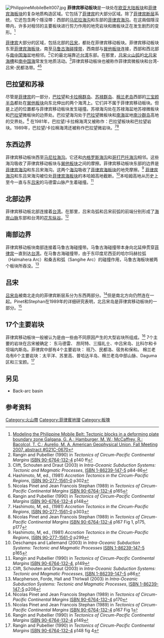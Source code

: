 [[File:PhilippineMobileBelt007.jpg|thumb]]
'''菲律宾移动板块'''是一块处在[[歐亞大陸板塊|欧亚大陆板块]]和[[菲律宾海板块|菲律宾海板块]]的复杂地质构造区域。它包括了[[菲律宾|菲律宾]]的大部分区域。除了[[菲律宾断层|菲律宾断层]]系统，它还包含两个隱沒帶：西部的[[馬尼拉海溝|马尼拉海沟]]和东部的[[菲律宾海沟|菲律宾海沟]]。在这兩個隱沒帶内，许多对相邻的主要板块进行剪力作用的地壳岩块和微板块正在发生剧烈的变形。<ref>[http://adsabs.harvard.edu/abs/2007AGUFM.G21C0670G Modeling the Philippine Mobile Belt: Tectonic blocks in a deforming plate boundary zone Galgana, G. A.; Hamburger, M. W.; McCaffrey, R.; Bacolcol, T. C.; Aurelio, M. A. American Geophysical Union, Fall Meeting 2007, abstract #G21C-0670]</ref>

[[菲律宾|菲律宾]]大部分的区域，包括北部的[[吕宋|吕宋]]，都处在菲律宾移动板块。菲律宾移动板块东至[[菲律宾海板块|菲律宾海板块]]，南至[[马鲁古海碰撞带|马鲁古海碰撞带]]，西南部与[[巽他板塊|巽他板块]]连接，西部和西北部与[[南中国海|南中国海]]盆地相邻。<ref>Rangin and Pubellier (1990) in ''Tectonics of Circum-Pacific Continental Margins'' [[Special:BookSources/9067641324|ISBN 90-6764-132-4]] p140 ff</ref>它的最北端靠近[[台湾|台湾]]东部。在那里，[[吕宋火山弧|吕宋火山弧]]的[[北吕宋海槽|北吕宋海槽]]和[[南中国海|南中国海]]常发生地质活动。<ref>Clift, Schouten and Draut (2003) in ''Intra-Oceanic Subduction Systems: Tectonic and Magmatic Processes'', [[Special:BookSources/1862391475|ISBN 1-86239-147-5]] p84-86</ref>菲律宾移动板块也被称作菲律宾微板块和台湾-吕宋-民都洛带。''<nowiki/>''<ref>Hashimoto, M, ed., (1981) ''Accretion Tectonics in the Circum-Pacific Regions'', [[Special:BookSources/9027715610|ISBN 90-277-1561-0]] p302</ref><ref>Nicolas Pinet and Jean Francois Stephan (1989) in ''Tectonics of Circum-Pacific Continental Margins'' [[Special:BookSources/9067641324|ISBN 90-6764-132-4]] p165</ref>

== 巴拉望和苏禄 ==
尽管是[[菲律宾|菲律宾]]的一部分，[[巴拉望|巴拉望]]和[[卡拉棉群島|卡拉棉群岛]]、[[苏禄群岛|苏禄群岛]]、[[棉兰老岛|棉兰老岛]]西部的[[三宝颜半岛|三宝颜半岛]]都处在[[巽他板塊|巽他板块]]向东北伸出的两个海湾上。它们并不属于菲律宾移动板块。但是上述的位置都与菲律宾移动板块发生碰撞。苏禄海沟处在苏禄海盆地苏禄微板块和[[巴拉望|巴拉望]]微板块的边界处。巴拉望海沟处于[[巴拉望|巴拉望]]微板块和<span class="cx-segment" data-segmentid="40"></span>[[南海|南海]]盆地[[南沙群岛|南沙群岛]]高地的交界处。<ref>Rangin and Pubellier (1990) in ''Tectonics of Circum-Pacific Continental Margins'' [[Special:BookSources/9067641324|ISBN 90-6764-132-4]] p148</ref>  在1981年，巴拉望/卡拉棉海湾又被称作：巴拉望板块和巴拉望岩块。1989年，巴拉望/卡拉棉海湾还被称作巴拉望微岩块。<ref>Hashimoto, M, ed., (1981) ''Accretion Tectonics in the Circum-Pacific Regions'', [[Special:BookSources/9027715610|ISBN 90-277-1561-0]] p303</ref><ref>Nicolas Pinet and Jean Francois Stephan (1989) in ''Tectonics of Circum-Pacific Continental Margins'' [[Special:BookSources/9067641324|ISBN 90-6764-132-4]] p167 Fig 1, p175, p177</ref>

== 东西边界 ==
菲律宾移动板块西至[[馬尼拉海溝|马尼拉海沟]]。它还和[[内格罗斯海沟|内格罗斯海沟]]和[[哥打巴托海沟|哥打巴托海沟]]相邻。这些海沟吸收了菲律宾移动板块与[[巽他板塊|巽他板块]]之间的摩擦。菲律宾移动板块东部的边界是[[菲律宾海沟|菲律宾海沟]]和东吕宋海沟。这两个[[海沟|海沟]]吸收了[[菲律宾海板块|菲律宾海板块]]的地壳摩擦。<ref>Hashimoto, M, ed., (1981) ''Accretion Tectonics in the Circum-Pacific Regions'', [[Special:BookSources/9027715610|ISBN 90-277-1561-0]] p299</ref> [[菲律宾海沟|菲律宾海沟]]和东吕宋海沟被位处[[菲律宾海板块|菲律宾海板块]]的本哈姆高地截断。<ref>Deschamps and Lallemand (2003) in ''Intra-Oceanic Subduction Systems: Tectonic and Magmatic Processes'' [[Special:BookSources/1862391475|ISBN 1-86239-147-5]] p165</ref>本哈姆高地从历史上至今一直与东[[吕宋|吕宋]]的马德雷山脉产生着碰撞。<ref>Rangin and Pubellier (1990) in ''Tectonics of Circum-Pacific Continental Margins'' [[Special:BookSources/9067641324|ISBN 90-6764-132-4]], p149</ref>

== 北部边界 ==
菲律宾移动板北部连接着[[台湾|台湾]]。在那里，吕宋岛弧和吕宋前弧的前端分别形成了[[海岸山脈|海岸山脉]]东部和台湾的[[花东纵谷|花东纵谷]]。<ref>Clift, Schouten and Draut (2003) in ''Intra-Oceanic Subduction Systems: Tectonic and Magmatic Processes'', [[Special:BookSources/1862391475|ISBN 1-86239-147-5]] p86</ref>

== 南部边界 ==
菲律宾移动板块南部连接着马鲁古海碰撞带。马鲁古海碰撞带本身向北延伸贯穿[[菲律宾|菲律宾]]一直到达[[台湾|台湾]]。在马鲁古海碰撞带，由于东印度尼西亚的哈尔玛赫拉弧（Halmahera Arc）和桑吉和弧（Sangihe Arc）的碰撞作用，马鲁古海板块被两个板块所吞没。<ref>Macpherson, Forde, Hall and Thirlwall (2003) in ''Intra-Oceanic Subduction Systems: Tectonic and Magmatic Processes'', [[Special:BookSources/1862391475|ISBN 1-86239-147-5]] p208</ref>

== 吕宋 ==
[[吕宋岛|吕宋岛]]被南北走向的菲律宾断层系分为东西两部分。<ref>Nicolas Pinet and Jean Francois Stephan (1989) in ''Tectonics of Circum-Pacific Continental Margins'' [[Special:BookSources/9067641324|ISBN 90-6764-132-4]] p170</ref>但是南北方向仍然连在一起。<span class="cx-segment" data-segmentid="83"></span>Pinet和Stephan在1989年的详细研究表明，北吕宋岛是菲律宾移动板块的一部分。<ref>Nicolas Pinet and Jean Francois Stephan (1989) in ''Tectonics of Circum-Pacific Continental Margins'' [[Special:BookSources/9067641324|ISBN 90-6764-132-4]] p167 Fig 1</ref><span class="cx-segment" data-segmentid="85"></span>

== 17个主要岩块 ==
菲律宾移动板块一般被认为是由一些由不同原因产生的大型岩块所组成。<ref>Rangin and Pubellier (1990) in ''Tectonics of Circum-Pacific Continental Margins'' [[Special:BookSources/9067641324|ISBN 90-6764-132-4]] p149</ref>  7个主要的岩块在吕宋被确定： 东马德雷、 昂阿特、三描礼士、中吕宋岛、比科尔和卡坦端内斯岛。菲律宾中部有4个主要岩块： 班乃、民都洛、宿务和保和。 棉兰老岛有6个主要岩块：太平洋、苏里高、普哈达半岛、棉兰老岛中部山脉、Daguma区和三宝颜。<ref>Rangin and Pubellier (1990) in ''Tectonics of Circum-Pacific Continental Margins'' [[Special:BookSources/9067641324|ISBN 90-6764-132-4]] p148 fig 4</ref>

== 另见 ==
* Back-arc basin

== 参考资料 ==
{{Reflist}}
[[Category:火山帶|Category:火山帶]]
[[Category:菲律賓地理|Category:菲律賓地理]]
[[Category:板塊|Category:板塊]]